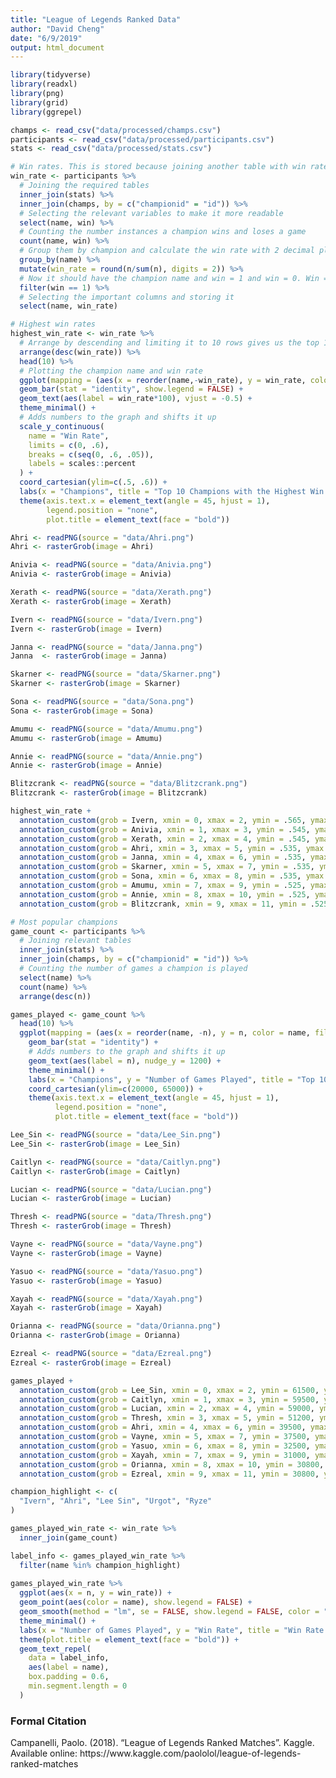 ```yaml
---
title: "League of Legends Ranked Data"
author: "David Cheng"
date: "6/9/2019"
output: html_document
---
```


```r
library(tidyverse)
library(readxl)
library(png)
library(grid)
library(ggrepel)
```

```r
champs <- read_csv("data/processed/champs.csv")
participants <- read_csv("data/processed/participants.csv")
stats <- read_csv("data/processed/stats.csv")
```

```r
# Win rates. This is stored because joining another table with win rates saves a lot of code rather than remaking it
win_rate <- participants %>% 
  # Joining the required tables
  inner_join(stats) %>% 
  inner_join(champs, by = c("championid" = "id")) %>% 
  # Selecting the relevant variables to make it more readable
  select(name, win) %>% 
  # Counting the number instances a champion wins and loses a game
  count(name, win) %>%
  # Group them by champion and calculate the win rate with 2 decimal places
  group_by(name) %>% 
  mutate(win_rate = round(n/sum(n), digits = 2)) %>% 
  # Now it should have the champion name and win = 1 and win = 0. Win = 1 is the win rate and win = 0 is the "lose rate". We want win = 1 for the win rate so we filter for that condition.
  filter(win == 1) %>% 
  # Selecting the important columns and storing it
  select(name, win_rate)

# Highest win rates
highest_win_rate <- win_rate %>% 
  # Arrange by descending and limiting it to 10 rows gives us the top 10 win rates
  arrange(desc(win_rate)) %>% 
  head(10) %>% 
  # Plotting the champion name and win rate
  ggplot(mapping = (aes(x = reorder(name,-win_rate), y = win_rate, color = name, fill = name))) +
  geom_bar(stat = "identity", show.legend = FALSE) +
  geom_text(aes(label = win_rate*100), vjust = -0.5) +
  theme_minimal() +
  # Adds numbers to the graph and shifts it up
  scale_y_continuous(
    name = "Win Rate",
    limits = c(0, .6),
    breaks = c(seq(0, .6, .05)),
    labels = scales::percent
  ) +
  coord_cartesian(ylim=c(.5, .6)) +
  labs(x = "Champions", title = "Top 10 Champions with the Highest Win Rates") + 
  theme(axis.text.x = element_text(angle = 45, hjust = 1),
        legend.position = "none",
        plot.title = element_text(face = "bold")) 

Ahri <- readPNG(source = "data/Ahri.png")
Ahri <- rasterGrob(image = Ahri)

Anivia <- readPNG(source = "data/Anivia.png")
Anivia <- rasterGrob(image = Anivia)

Xerath <- readPNG(source = "data/Xerath.png")
Xerath <- rasterGrob(image = Xerath)

Ivern <- readPNG(source = "data/Ivern.png")
Ivern <- rasterGrob(image = Ivern)

Janna <- readPNG(source = "data/Janna.png")
Janna  <- rasterGrob(image = Janna)

Skarner <- readPNG(source = "data/Skarner.png")
Skarner <- rasterGrob(image = Skarner)

Sona <- readPNG(source = "data/Sona.png")
Sona <- rasterGrob(image = Sona)

Amumu <- readPNG(source = "data/Amumu.png")
Amumu <- rasterGrob(image = Amumu)

Annie <- readPNG(source = "data/Annie.png")
Annie <- rasterGrob(image = Annie)

Blitzcrank <- readPNG(source = "data/Blitzcrank.png")
Blitzcrank <- rasterGrob(image = Blitzcrank)

highest_win_rate +
  annotation_custom(grob = Ivern, xmin = 0, xmax = 2, ymin = .565, ymax = .578) +
  annotation_custom(grob = Anivia, xmin = 1, xmax = 3, ymin = .545, ymax = .558) +
  annotation_custom(grob = Xerath, xmin = 2, xmax = 4, ymin = .545, ymax = .558) +
  annotation_custom(grob = Ahri, xmin = 3, xmax = 5, ymin = .535, ymax = .548) +
  annotation_custom(grob = Janna, xmin = 4, xmax = 6, ymin = .535, ymax = .548) +
  annotation_custom(grob = Skarner, xmin = 5, xmax = 7, ymin = .535, ymax = .548) +
  annotation_custom(grob = Sona, xmin = 6, xmax = 8, ymin = .535, ymax = .548) + 
  annotation_custom(grob = Amumu, xmin = 7, xmax = 9, ymin = .525, ymax = .538) +
  annotation_custom(grob = Annie, xmin = 8, xmax = 10, ymin = .525, ymax = .538) + 
  annotation_custom(grob = Blitzcrank, xmin = 9, xmax = 11, ymin = .525, ymax = .538) 
```

```r
# Most popular champions
game_count <- participants %>% 
  # Joining relevant tables
  inner_join(stats) %>% 
  inner_join(champs, by = c("championid" = "id")) %>% 
  # Counting the number of games a champion is played
  select(name) %>% 
  count(name) %>%  
  arrange(desc(n))

games_played <- game_count %>%
  head(10) %>% 
  ggplot(mapping = (aes(x = reorder(name, -n), y = n, color = name, fill = name))) +
    geom_bar(stat = "identity") + 
    # Adds numbers to the graph and shifts it up
    geom_text(aes(label = n), nudge_y = 1200) +  
    theme_minimal() +
    labs(x = "Champions", y = "Number of Games Played", title = "Top 10 Most Popular Champions") +
    coord_cartesian(ylim=c(20000, 65000)) +
    theme(axis.text.x = element_text(angle = 45, hjust = 1),
          legend.position = "none",
          plot.title = element_text(face = "bold")) 

Lee_Sin <- readPNG(source = "data/Lee_Sin.png")
Lee_Sin <- rasterGrob(image = Lee_Sin)

Caitlyn <- readPNG(source = "data/Caitlyn.png")
Caitlyn <- rasterGrob(image = Caitlyn)

Lucian <- readPNG(source = "data/Lucian.png")
Lucian <- rasterGrob(image = Lucian)

Thresh <- readPNG(source = "data/Thresh.png")
Thresh <- rasterGrob(image = Thresh)

Vayne <- readPNG(source = "data/Vayne.png")
Vayne <- rasterGrob(image = Vayne)

Yasuo <- readPNG(source = "data/Yasuo.png")
Yasuo <- rasterGrob(image = Yasuo)

Xayah <- readPNG(source = "data/Xayah.png")
Xayah <- rasterGrob(image = Xayah)

Orianna <- readPNG(source = "data/Orianna.png")
Orianna <- rasterGrob(image = Orianna)

Ezreal <- readPNG(source = "data/Ezreal.png")
Ezreal <- rasterGrob(image = Ezreal)

games_played +
  annotation_custom(grob = Lee_Sin, xmin = 0, xmax = 2, ymin = 61500, ymax = 66500) +
  annotation_custom(grob = Caitlyn, xmin = 1, xmax = 3, ymin = 59500, ymax = 64500) +
  annotation_custom(grob = Lucian, xmin = 2, xmax = 4, ymin = 59000, ymax = 64000) +
  annotation_custom(grob = Thresh, xmin = 3, xmax = 5, ymin = 51200, ymax = 56200) +
  annotation_custom(grob = Ahri, xmin = 4, xmax = 6, ymin = 39500, ymax = 44500) +
  annotation_custom(grob = Vayne, xmin = 5, xmax = 7, ymin = 37500, ymax = 42500) +
  annotation_custom(grob = Yasuo, xmin = 6, xmax = 8, ymin = 32500, ymax = 37500) + 
  annotation_custom(grob = Xayah, xmin = 7, xmax = 9, ymin = 31000, ymax = 36000) +
  annotation_custom(grob = Orianna, xmin = 8, xmax = 10, ymin = 30800, ymax = 35800) + 
  annotation_custom(grob = Ezreal, xmin = 9, xmax = 11, ymin = 30800, ymax = 35800) 
```

```r
champion_highlight <- c(
  "Ivern", "Ahri", "Lee Sin", "Urgot", "Ryze"
)

games_played_win_rate <- win_rate %>% 
  inner_join(game_count)

label_info <- games_played_win_rate %>% 
  filter(name %in% champion_highlight)
  
games_played_win_rate %>% 
  ggplot(aes(x = n, y = win_rate)) +
  geom_point(aes(color = name), show.legend = FALSE) +
  geom_smooth(method = "lm", se = FALSE, show.legend = FALSE, color = "black") +
  theme_minimal() +
  labs(x = "Number of Games Played", y = "Win Rate", title = "Win Rate Vs Number of Games Played") +
  theme(plot.title = element_text(face = "bold")) +
  geom_text_repel(
    data = label_info,
    aes(label = name),
    box.padding = 0.6,
    min.segment.length = 0
  )
```



### Formal Citation

Campanelli, Paolo. (2018). "League of Legends Ranked Matches". Kaggle. Available online: https://www.kaggle.com/paololol/league-of-legends-ranked-matches

